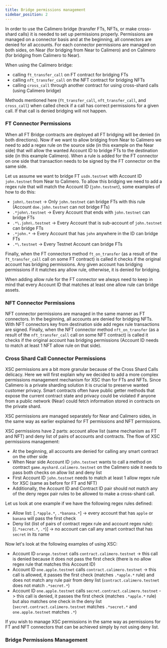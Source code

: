```yaml
---
title: Bridge permissions management
sidebar_position: 2
---
```


In order to use the Calimero bridge (transfer FTs, NFTs, or make cross-shard calls) it is needed to set up permissions properly.
Permissions are managed on a connector basis and at the beginning, all connectors are denied for all accounts. For each connector
permissions are managed on both sides, on Near (for bridging from Near to Calimero) and on Calimero (for bridging from Calimero to Near).

When using the Calimero bridge:
- calling `ft_transfer_call` on FT contract for bridging FTs
- calling `nft_transfer_call` on the NFT contract for bridging NFTs
- calling `cross_call` through another contract for using cross-shard calls (using Calimero bridge)

Methods mentioned here (`ft_transfer_call`, `nft_transfer_call`, and `cross_call`) when called check if a call has correct permissions for a given call. If that call is denied bridging will not happen.

### FT Connector Permissions

When all FT Bridge contracts are deployed all FT bridging will be denied (in both directions). Now if we want to allow bridging from Near to Calimero we need to add
a regex rule on the source side (in this example on the Near side) that will allow the wanted Account ID to bridge FTs to the destination side (in this example Calimero). When a rule is added for the FT connector on one side that transaction needs to be signed by the FT connector on the same side.

Let us assume we want to bridge FT `usdn.testnet` with Account ID `john.testnet` from Near to Calimero. To allow this bridging we need to add a regex rule that will match the Account ID (`john.testnet`), some examples of how to do this:
- `john\.testnet` -> Only `john.testnet` can bridge FTs with this rule (Account `doe.john.testnet` can not bridge FTs)
- `.*john\.testnet` -> Every Account that ends with `john.testnet` can bridge FTs
-  `.*\.john\.testnet` -> Every Account that is sub-account of `john.testnet` can bridge FTs
- `.*john.*` -> Every Account that has `john` anywhere in the ID can bridge FTs
- `.*\.testnet` -> Every Testnet Account can bridge FTs

Finally, when the FT connectors method `ft_on_transfer` (as a result of the `ft_transfer_call` call on some FT contract) is called it checks if the original account has bridging permissions.
Any given account has bridging permissions if it matches any allow rule, otherwise, it is denied for bridging.

When adding allow rule for the FT connector we always need to keep in mind that every Account ID that matches at least one allow rule can bridge assets.

### NFT Connector Permissions

NFT connector permissions are managed in the same manner as FT connectors. In the beginning, all accounts are denied for bridging NFTs.
With NFT connectors key from destination side add regex rule transactions are signed. Finally, when the NFT connector method `nft_on_transfer`
(as a result of the `nft_transfer_call` call on some NFT contract) is called it checks if the original account has bridging permissions (Account ID needs to match at least 1 NFT allow rule on that side).

### Cross Shard Call Connector Permissions

XSC permissions are a bit more granular because of the Cross Shard Calls delicacy. Here we will first explain why we decided to add a more complex permissions management mechanism for XSC than for FTs and NFTs.
Since Calimero is a private sharding solution it is crucial to preserve wanted customer privacy. Smart contracts often have public getter methods that expose the current contract state and privacy could be
violated if anyone from a public network (Near) could fetch information stored in contracts on the private shard.

XSC permissions are managed separately for Near and Calimero sides, in the same way as earlier explained for FT permissions and NFT permissions.

XSC permissions have 2 parts: account allow list (same mechanism as FT and NFT) and deny list of pairs of accounts and contracts.
The flow of XSC permissions management:
- At the beginning, all accounts are denied for calling any smart contract on the other side
- When Near side Account ID `john.testnet` wants to call a method on contract `game.myshard.calimero.testnet` on the Calimero side it needs to pass both checks on allow list and deny list
- First Account ID `john.testnet` needs to match at least 1 allow regex rule for XSC (same as before for FT and NFT)
- Additionally, the Account ID and Contract ID pair should not match any of the deny regex pair rules to be allowed to make a cross-shard call.

Let us look at one example if we have the following regex rules defined:
- Allow list: [`.*apple.*`, `.*banana.*`] -> every account that has `apple` or `banana` will pass the first check
- Deny list (list of pairs of contract regex rule and account regex rule): [(`.*secret.*`, `.*`)] -> no account can call any smart contract that has `secret` in its name

Now let's look at the following examples of using XSC:
- Account ID `orange.testnet` calls `contract.calimero.testnet` -> this call is denied because it does not pass the first check (there is no allow regex rule that matches this Account ID)
- Account ID `one.apple.testnet` calls `contract.calimero.testnet` -> this call is allowed, it passes the first check (matches `.*apple.*` rule) and does not match any rule pair from deny list (`contract.calimero.testnet` does not match `.*secret.*`)
- Account ID `one.apple.testnet` calls `secret.contract.calimero.testnet` -> this call is denied, it passes the first check (matches `.*apple.*` rule) but also matches one check in the deny list (`secret.contract.calimero.testnet` matches `.*secret.*` and `one.apple.testnet` matches `.*`)

If you wish to manage XSC permissions in the same way as permissions for FT and NFT connectors that can be achieved simply by not using deny list.

### Bridge Permissions Management


